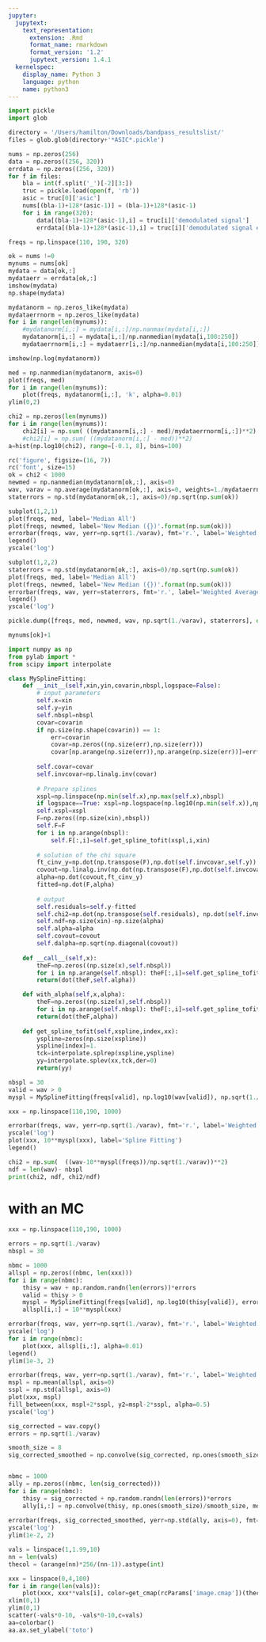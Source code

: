 ```yaml
---
jupyter:
  jupytext:
    text_representation:
      extension: .Rmd
      format_name: rmarkdown
      format_version: '1.2'
      jupytext_version: 1.4.1
  kernelspec:
    display_name: Python 3
    language: python
    name: python3
---
```


```python
import pickle
import glob
```

```python
directory = '/Users/hamilton/Downloads/bandpass_resultslist/'
files = glob.glob(directory+'*ASIC*.pickle')
```

```python
nums = np.zeros(256)
data = np.zeros((256, 320))
errdata = np.zeros((256, 320))
for f in files:
    bla = int(f.split('_')[-2][3:])
    truc = pickle.load(open(f, 'rb'))
    asic = truc[0]['asic']
    nums[(bla-1)+128*(asic-1)] = (bla-1)+128*(asic-1)
    for i in range(320):
        data[(bla-1)+128*(asic-1),i] = truc[i]['demodulated signal']
        errdata[(bla-1)+128*(asic-1),i] = truc[i]['demodulated signal error']

freqs = np.linspace(110, 190, 320)
```

```python
ok = nums !=0
mynums = nums[ok]
mydata = data[ok,:]
mydataerr = errdata[ok,:]
imshow(mydata)
np.shape(mydata)
```

```python
mydatanorm = np.zeros_like(mydata)
mydataerrnorm = np.zeros_like(mydata)
for i in range(len(mynums)):
    #mydatanorm[i,:] = mydata[i,:]/np.nanmax(mydata[i,:])    
    mydatanorm[i,:] = mydata[i,:]/np.nanmedian(mydata[i,100:250])
    mydataerrnorm[i,:] = mydataerr[i,:]/np.nanmedian(mydata[i,100:250])
```

```python
imshow(np.log(mydatanorm))
```

```python
med = np.nanmedian(mydatanorm, axis=0)
plot(freqs, med)
for i in range(len(mynums)):
    plot(freqs, mydatanorm[i,:], 'k', alpha=0.01)
ylim(0,2)

```

```python
chi2 = np.zeros(len(mynums))
for i in range(len(mynums)):
    chi2[i] = np.sum( ((mydatanorm[i,:] - med)/mydataerrnorm[i,:])**2)
    #chi2[i] = np.sum( ((mydatanorm[i,:] - med))**2)
a=hist(np.log10(chi2), range=[-0.1, 8], bins=100)
```

```python
rc('figure', figsize=(16, 7))
rc('font', size=15)
ok = chi2 < 1000
newmed = np.nanmedian(mydatanorm[ok,:], axis=0)
wav, varav = np.average(mydatanorm[ok,:], axis=0, weights=1./mydataerrnorm[ok,:]**2, returned=True)
staterrors = np.std(mydatanorm[ok,:], axis=0)/np.sqrt(np.sum(ok))

subplot(1,2,1)
plot(freqs, med, label='Median All')
plot(freqs, newmed, label='New Median ({})'.format(np.sum(ok)))
errorbar(freqs, wav, yerr=np.sqrt(1./varav), fmt='r.', label='Weighted Average ({}) + Analytical errors'.format(np.sum(ok)))
legend()
yscale('log')

subplot(1,2,2)
staterrors = np.std(mydatanorm[ok,:], axis=0)/np.sqrt(np.sum(ok))
plot(freqs, med, label='Median All')
plot(freqs, newmed, label='New Median ({})'.format(np.sum(ok)))
errorbar(freqs, wav, yerr=staterrors, fmt='r.', label='Weighted Average ({}) + Empirical $\sigma$'.format(np.sum(ok)))
legend()
yscale('log')
```

```python
pickle.dump([freqs, med, newmed, wav, np.sqrt(1./varav), staterrors], open(directory+'toto.pkl.txt', 'wb'))
```

```python
mynums[ok]+1
```

```python
import numpy as np
from pylab import *
from scipy import interpolate

class MySplineFitting:
    def __init__(self,xin,yin,covarin,nbspl,logspace=False):
        # input parameters
        self.x=xin
        self.y=yin
        self.nbspl=nbspl
        covar=covarin
        if np.size(np.shape(covarin)) == 1:
            err=covarin
            covar=np.zeros((np.size(err),np.size(err)))
            covar[np.arange(np.size(err)),np.arange(np.size(err))]=err**2
        
        self.covar=covar
        self.invcovar=np.linalg.inv(covar)
        
        # Prepare splines
        xspl=np.linspace(np.min(self.x),np.max(self.x),nbspl)
        if logspace==True: xspl=np.logspace(np.log10(np.min(self.x)),np.log10(np.max(self.x)),nbspl)
        self.xspl=xspl
        F=np.zeros((np.size(xin),nbspl))
        self.F=F
        for i in np.arange(nbspl):
            self.F[:,i]=self.get_spline_tofit(xspl,i,xin)
        
        # solution of the chi square
        ft_cinv_y=np.dot(np.transpose(F),np.dot(self.invcovar,self.y))
        covout=np.linalg.inv(np.dot(np.transpose(F),np.dot(self.invcovar,F)))
        alpha=np.dot(covout,ft_cinv_y)
        fitted=np.dot(F,alpha)
        
        # output
        self.residuals=self.y-fitted
        self.chi2=np.dot(np.transpose(self.residuals), np.dot(self.invcovar, self.residuals))
        self.ndf=np.size(xin)-np.size(alpha)
        self.alpha=alpha
        self.covout=covout
        self.dalpha=np.sqrt(np.diagonal(covout))
    
    def __call__(self,x):
        theF=np.zeros((np.size(x),self.nbspl))
        for i in np.arange(self.nbspl): theF[:,i]=self.get_spline_tofit(self.xspl,i,x)
        return(dot(theF,self.alpha))

    def with_alpha(self,x,alpha):
        theF=np.zeros((np.size(x),self.nbspl))
        for i in np.arange(self.nbspl): theF[:,i]=self.get_spline_tofit(self.xspl,i,x)
        return(dot(theF,alpha))
            
    def get_spline_tofit(self,xspline,index,xx):
        yspline=zeros(np.size(xspline))
        yspline[index]=1.
        tck=interpolate.splrep(xspline,yspline)
        yy=interpolate.splev(xx,tck,der=0)
        return(yy)

```

```python
nbspl = 30
valid = wav > 0
myspl = MySplineFitting(freqs[valid], np.log10(wav[valid]), np.sqrt(1./varav[valid]), nbspl)

xxx = np.linspace(110,190, 1000)

errorbar(freqs, wav, yerr=np.sqrt(1./varav), fmt='r.', label='Weighted Average ({}) + Analytical errors'.format(np.sum(ok)))
yscale('log')
plot(xxx, 10**myspl(xxx), label='Spline Fitting')
legend()

chi2 = np.sum(  ((wav-10**myspl(freqs))/np.sqrt(1./varav))**2)
ndf = len(wav)- nbspl
print(chi2, ndf, chi2/ndf)

```

# with an MC

```python
xxx = np.linspace(110,190, 1000)

errors = np.sqrt(1./varav)
nbspl = 30

nbmc = 1000
allspl = np.zeros((nbmc, len(xxx)))
for i in range(nbmc):
    thisy = wav + np.random.randn(len(errors))*errors
    valid = thisy > 0
    myspl = MySplineFitting(freqs[valid], np.log10(thisy[valid]), errors[valid], nbspl)
    allspl[i,:] = 10**myspl(xxx)
```

```python
errorbar(freqs, wav, yerr=np.sqrt(1./varav), fmt='r.', label='Weighted Average ({}) + Analytical errors'.format(np.sum(ok)))
yscale('log')
for i in range(nbmc):
    plot(xxx, allspl[i,:], alpha=0.01)
legend()
ylim(1e-3, 2)
```

```python
errorbar(freqs, wav, yerr=np.sqrt(1./varav), fmt='r.', label='Weighted Average ({}) + Analytical errors'.format(np.sum(ok)))
mspl = np.mean(allspl, axis=0)
sspl = np.std(allspl, axis=0)
plot(xxx, mspl)
fill_between(xxx, mspl+2*sspl, y2=mspl-2*sspl, alpha=0.5)
yscale('log')
```

```python
sig_corrected = wav.copy()
errors = np.sqrt(1./varav)

smooth_size = 8
sig_corrected_smoothed = np.convolve(sig_corrected, np.ones(smooth_size)/smooth_size, mode='same')


nbmc = 1000
ally = np.zeros((nbmc, len(sig_corrected)))
for i in range(nbmc):
    thisy = sig_corrected + np.random.randn(len(errors))*errors
    ally[i,:] = np.convolve(thisy, np.ones(smooth_size)/smooth_size, mode='same')
    
errorbar(freqs, sig_corrected_smoothed, yerr=np.std(ally, axis=0), fmt='r.')
yscale('log')
ylim(1e-2, 2)
```

```python
vals = linspace(1,1.99,10)
nn = len(vals)
thecol = (arange(nn)*256/(nn-1)).astype(int)

xxx = linspace(0,4,100)
for i in range(len(vals)):
    plot(xxx, xxx**vals[i], color=get_cmap(rcParams['image.cmap'])(thecol[i]))
xlim(0,1)
ylim(0,1)
scatter(-vals*0-10, -vals*0-10,c=vals)
aa=colorbar()
aa.ax.set_ylabel('toto')
```

```python

```
